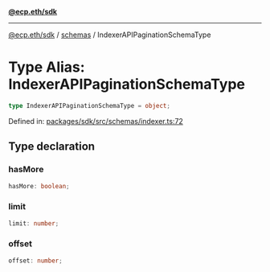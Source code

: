 [**@ecp.eth/sdk**](/sdk-reference/index.mdx)

***

[@ecp.eth/sdk](/sdk-reference/index.mdx) / [schemas](/sdk-reference/schemas/index.mdx) / IndexerAPIPaginationSchemaType

# Type Alias: IndexerAPIPaginationSchemaType

```ts
type IndexerAPIPaginationSchemaType = object;
```

Defined in: [packages/sdk/src/schemas/indexer.ts:72](https://github.com/ecp-eth/comments-monorepo/blob/main/packages/sdk/src/schemas/indexer.ts#L72)

## Type declaration

### hasMore

```ts
hasMore: boolean;
```

### limit

```ts
limit: number;
```

### offset

```ts
offset: number;
```
